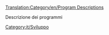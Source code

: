 [[Translation:Category/en/Program Descriptions]]

Descrizione dei programmi

[[Category:it/Sviluppo]]